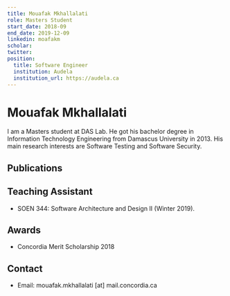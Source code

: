 ```yaml
---
title: Mouafak Mkhallalati
role: Masters Student
start_date: 2018-09
end_date: 2019-12-09
linkedin: moafakm
scholar:
twitter:
position:
  title: Software Engineer
  institution: Audela
  institution_url: https://audela.ca
---
```


# Mouafak Mkhallalati

I am a Masters student at DAS Lab. He got his bachelor degree in Information Technology Engineering from Damascus University in 2013. His main research interests are Software Testing and Software Security.

## Publications


<AuthorPublications firstname="Mouafak" lastname="Mkhallalati" />

## Teaching Assistant

- SOEN 344: Software Architecture and Design II (Winter 2019).

## Awards

- Concordia Merit Scholarship 2018

## Contact

- Email: mouafak.mkhallalati [at] mail.concordia.ca
